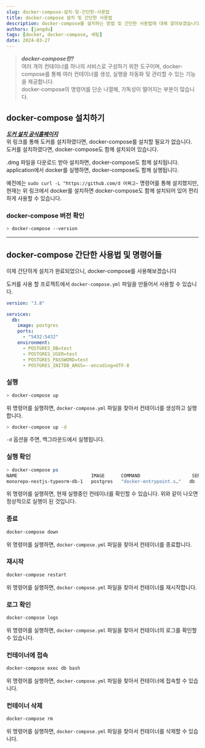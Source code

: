 ```yaml
---
slug: docker-compose-설치-및-간단한-사용법
title: docker-compose 설치 및 간단한 사용법
description: docker-compose를 설치하는 방법 및 간단한 사용법에 대해 알아보겠습니다.
authors: [jangdu]
tags: [docker, docker-compose, 세팅]
date: 2024-03-27
---
```


> **_docker-compose란?_** <br />
> 여러 개의 컨테이너를 하나의 서비스로 구성하기 위한 도구이며,
> docker-compose를 통해 여러 컨테이너를 생성, 실행을 자동화 및 관리할 수 있는
> 기능을 제공합니다.<br/>
> docker-compose의 명령어를 단순 나열해, 가독성이 떨어지는 부분이 많습니다.

## docker-compose 설치하기

**_[도커 설치 공식홈페이지](https://docs.docker.com/desktop/install/mac-install/)_**<br/>
위 링크를 통해 도커를 설치하였다면, docker-compose를 설치할 필요가 없습니다.
도커를 설치하였다면, docker-compose도 함께 설치되어 있습니다.

.dmg 파일을 다운로드 받아 설치하면, docker-compose도 함께 설치됩니다.
application에서 docker를 실행하면, docker-compose도 함께 실행됩니다.

예전에는 `sudo curl -L "https://github.com/d 어쩌고~` 명령어를 통해 설치했지만,
현재는 위 링크에서 docker를 설치하면 docker-compose도 함께 설치되어 있어 편리하게 사용할 수 있습니다.

### docker-compose 버전 확인

```bash title="docker-compose 버전 확인"
> docker-compose --version
```

---

## docker-compose 간단한 사용법 및 명령어들

이제 간단하게 설치가 완료되었으니, docker-compose를 사용해보겠습니다

도커를 사용 할 프로젝트에서 `docker-compose.yml` 파일을 만들어서 사용할 수 있습니다.

```yml title="docker-compose.yml"
version: "3.8"

services:
  db:
    image: postgres
    ports:
      - "5432:5432"
    environment:
      - POSTGRES_DB=test
      - POSTGRES_USER=test
      - POSTGRES_PASSWORD=test
      - POSTGRES_INITDB_ARGS=--encoding=UTF-8
```

### 실행

```bash title="docker-compose 실행"
> docker-compose up
```

위 명령어를 실행하면, `docker-compose.yml` 파일을 찾아서 컨테이너를 생성하고 실행합니다.

```bash title="백그라운드에서 실행"
> docker-compose up -d
```

`-d` 옵션을 주면, 백그라운드에서 실행됩니다.

### 실행 확인

```bash title="docker-compose 실행 확인"
> docker-compose ps
NAME                           IMAGE      COMMAND                   SERVICE   CREATED          STATUS         PORTS
monorepo-nestjs-typeorm-db-1   postgres   "docker-entrypoint.s…"   db        20 minutes ago   Up 4 seconds   0.0.0.0:5432->5432/tcp
```

위 명령어를 실행하면, 현재 실행중인 컨테이너를 확인할 수 있습니다.
위와 같이 나오면 정상적으로 실행이 된 것입니다.

### 종료

```bash title="docker-compose 종료"
docker-compose down
```

위 명령어를 실행하면, `docker-compose.yml` 파일을 찾아서 컨테이너를 종료합니다.

### 재시작

```bash title="docker-compose 재시작"
docker-compose restart
```

위 명령어를 실행하면, `docker-compose.yml` 파일을 찾아서 컨테이너를 재시작합니다.

### 로그 확인

```bash title="docker-compose 로그 확인"
docker-compose logs
```

위 명령어를 실행하면, `docker-compose.yml` 파일을 찾아서 컨테이너의 로그를 확인할 수 있습니다.

### 컨테이너에 접속

```bash title="docker-compose 컨테이너에 접속"
docker-compose exec db bash
```

위 명령어를 실행하면, `docker-compose.yml` 파일을 찾아서 컨테이너에 접속할 수 있습니다.

### 컨테이너 삭제

```bash title="docker-compose 컨테이너 삭제"
docker-compose rm
```

위 명령어를 실행하면, `docker-compose.yml` 파일을 찾아서 컨테이너를 삭제할 수 있습니다.
